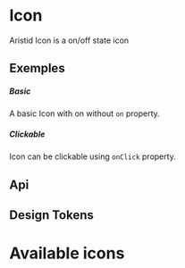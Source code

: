 


<Meta of={KitIconStories} />

<style>
    {`
        .gallery {
            margin: 40px 0;
        }

        .card {
            width: 210px;
            transition: color 0.3s ease-in-out,background-color 0.3s ease-in-out;
        }

        .icon-item {
            text-align: center;
            padding-bottom: .5rem;
            font-size: 36px;
            transition: transform 0.3s ease-in-out;
            will-change: transform;
        }

        .card:hover {
            background: #1677ff;
            color: white;
        }

        .card:hover .icon-item {
            transform: scale(1.4);
            transition: transform 0.3s ease-in-out;
            will-change: transform;
        }

        .icon-name {
            text-align: center;
            font-size: 12px;
        }
    `}
</style>

# Icon

Aristid Icon is a on/off state icon

## Exemples

##### Basic

A basic Icon with on without `on` property.

<CustomCanvas content={Exemples.Basic} source={Sources.Basic} id="icon-basic" />

##### Clickable

Icon can be clickable using `onClick` property.

<CustomCanvas content={Exemples.Clickable} source={Sources.Clickable} id="icon-clickable" />

## Api

<Canvas of={KitIconStories.Api} />

<Controls  of={KitIconStories.Api} />

## Design Tokens

<DesignTokens path="components.Icon" tokens={fields?.components?.Icon} />

# Available icons

<Gallery />

